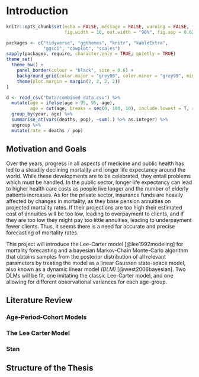 # Introduction

```r
knitr::opts_chunk$set(echo = FALSE, message = FALSE, warning = FALSE, fig.pos = 'h',
                      fig.width = 10, out.width = "90%", fig.asp = 0.621, fig.align = "center")

```

```r
packages <- c("tidyverse", "ggthemes", "knitr", "kableExtra",
              "ggsci", "cowplot", "scales")
sapply(packages, require, character.only = TRUE, quietly = TRUE)
theme_set(
  theme_bw() + 
    panel_border(colour = "black", size = 0.6) + 
    background_grid(color.major = "grey90", color.minor = "grey95", minor = "xy", major = "xy", size.major = 0.2, size.minor = 0.1) +
    theme(plot.margin = margin(2, 2, 2, 2))
)
```

```r
d <- read_csv("Data/combined_data.csv") %>% 
  mutate(age = ifelse(age > 95, 95, age),
         age = cut(age, breaks = seq(0, 100, 10), include.lowest = T, right = F)) %>% 
  group_by(year, age) %>% 
  summarise_at(vars(deaths, pop), ~sum(.) %>% as.integer) %>% 
  ungroup %>% 
  mutate(rate = deaths / pop)
```

## Motivation and Goals

Over the years, progress in all aspects of medicine and public health has led to a steadily declining mortality and longer life expectancy around the world. While these developments are to be celebrated, they entail problems which must be handled. In the public sector, longer life expectancy can lead to higher health care costs as people live longer and the number of elderly patients increases. As for the private sector, insurance funds are heavily affected by changes in mortality, as they base pension annuities on projected mortality rates. If their projections are too high their estimated cost of annuities will be too low, leading to overpayment to clients, and if they are too low they might pay too little annuities, leading to underpayment fewer clients. Thus, it seems there is a need for accurate and precise forecasting of mortality rates.

This project will introduce the Lee-Carter model [@lee1992modeling] for mortality forecasting and a bayesian Markov-Chain Monte-Carlo algorithm that obtains samples from the posterior distribution of all relevant parameters by treating the model as a linear Gaussan state-space model, also known as a dynamic linear model *(DLM)* [@west2006bayesian]. Two DLMs will be fit, one imitating the classic Lee-Carter model, and one allowing for different observational variances for each age-group.

## Literature Review

### Age-Period-Cohort Models

### The Lee Carter Model

### Stan

## Structure of the Thesis